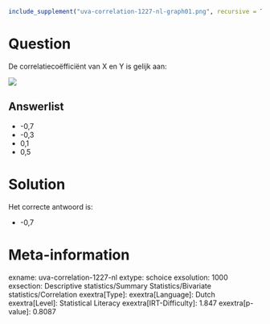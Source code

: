 ```r
include_supplement("uva-correlation-1227-nl-graph01.png", recursive = TRUE)
```

Question
========

De correlatiecoëfficiënt van X en Y is gelijk aan:

![](uva-correlation-1227-nl-graph01.png)

Answerlist
----------

* -0,7
* -0,3
* 0,1
* 0,5

Solution
========

Het correcte antwoord is: 

* -0,7

Meta-information
================
exname: uva-correlation-1227-nl
extype: schoice
exsolution: 1000
exsection: Descriptive statistics/Summary Statistics/Bivariate statistics/Correlation
exextra[Type]: 
exextra[Language]: Dutch
exextra[Level]: Statistical Literacy
exextra[IRT-Difficulty]: 1.847
exextra[p-value]: 0.8087
